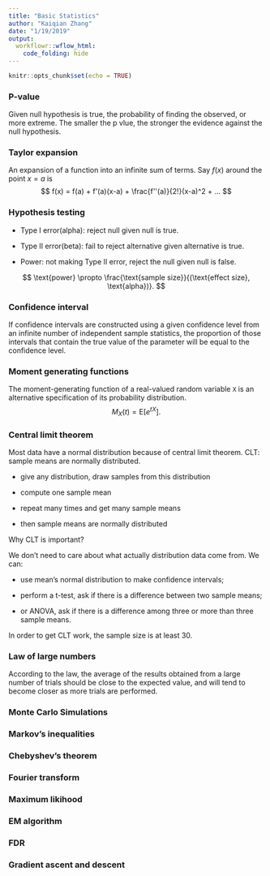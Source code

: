 ```yaml
---
title: "Basic Statistics"
author: "Kaiqian Zhang"
date: "1/19/2019"
output:
  workflowr::wflow_html:
    code_folding: hide
---
```


```r
knitr::opts_chunk$set(echo = TRUE)
```

### P-value
Given null hypothesis is true, the probability of finding the observed, or more extreme.
The smaller the p vlue, the stronger the evidence against the null hypothesis.

### Taylor expansion
An expansion of a function into an infinite sum of terms. Say $f(x)$ around the point $x=a$ is 
$$
f(x) = f(a) + f'(a)(x-a) + \frac{f''(a)}{2!}(x-a)^2 + ...
$$

### Hypothesis testing

* Type I error(alpha): reject null given null is true.

* Type II error(beta): fail to reject alternative given alternative is true.

* Power: not making Type II error, reject the null given null is false.

$$
\text{power} \propto \frac{\text{sample size}}{(\text{effect size}, \text{alpha})}.
$$


### Confidence interval
If confidence intervals are constructed using a given confidence level from an infinite number of independent sample statistics, the proportion of those intervals that contain the true value of the parameter will be equal to the confidence level.

### Moment generating functions
The moment-generating function of a real-valued random variable `X` is an alternative specification of its probability distribution. 
$$
M_X(t) = \text{E}[e^{tX}].
$$

### Central limit theorem

Most data have a normal distribution because of central limit theorem. 
CLT: sample means are normally distributed. 

* give any distribution, draw samples from this distribution

* compute one sample mean

* repeat many times and get many sample means

* then sample means are normally distributed

Why CLT is important?

We don't need to care about what actually distribution data come from. We can:

* use mean's normal distribution to make confidence intervals;

* perform a t-test, ask if there is a difference between two sample means;

* or ANOVA, ask if there is a difference among three or more than three sample means.

In order to get CLT work, the sample size is at least 30.

### Law of large numbers
According to the law, the average of the results obtained from a large number of trials should be close to the expected value, and will tend to become closer as more trials are performed.

### Monte Carlo Simulations



### Markov’s inequalities


### Chebyshev’s theorem


### Fourier transform


### Maximum likihood


### EM algorithm


### FDR


### Gradient ascent and descent







